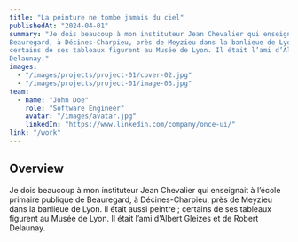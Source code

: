 ```yaml
---
title: "La peinture ne tombe jamais du ciel"
publishedAt: "2024-04-01"
summary: "Je dois beaucoup à mon instituteur Jean Chevalier qui enseignait à l’école primaire publique de 
Beauregard, à Décines-Charpieu, près de Meyzieu dans la banlieue de Lyon. Il était aussi peintre ; 
certains de ses tableaux figurent au Musée de Lyon. Il était l’ami d’Albert Gleizes et de Robert 
Delaunay."
images:
  - "/images/projects/project-01/cover-02.jpg"
  - "/images/projects/project-01/image-03.jpg"
team:
  - name: "John Doe"
    role: "Software Engineer"
    avatar: "/images/avatar.jpg"
    linkedIn: "https://www.linkedin.com/company/once-ui/"
link: "/work"
---
```


## Overview

Je dois beaucoup à mon instituteur Jean Chevalier qui enseignait à l’école primaire publique de 
Beauregard, à Décines-Charpieu, près de Meyzieu dans la banlieue de Lyon. Il était aussi peintre ; 
certains de ses tableaux figurent au Musée de Lyon. Il était l’ami d’Albert Gleizes et de Robert 
Delaunay. 
